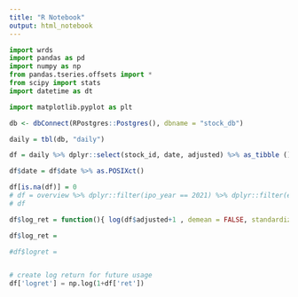 ```yaml
---
title: "R Notebook"
output: html_notebook
---
```


```python
import wrds
import pandas as pd
import numpy as np
from pandas.tseries.offsets import *
from scipy import stats
import datetime as dt

import matplotlib.pyplot as plt
```

```r
db <- dbConnect(RPostgres::Postgres(), dbname = "stock_db")

daily = tbl(db, "daily")

df = daily %>% dplyr::select(stock_id, date, adjusted) %>% as_tibble ()# connecting to db 

df$date = df$date %>% as.POSIXct()  

df[is.na(df)] = 0 
# df = overview %>% dplyr::filter(ipo_year == 2021) %>% dplyr::filter(exchange == "NASDAQ")
# df

df$log_ret = function(){ log(df$adjusted+1 , demean = FALSE, standardize = FALSE)}

df$log_ret = 

```

```python
#df$logret =  


# create log return for future usage
df['logret'] = np.log(1+df['ret'])
```
